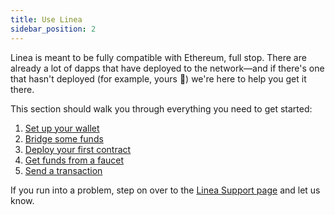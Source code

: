 ```yaml
---
title: Use Linea
sidebar_position: 2
---
```


Linea is meant to be fully compatible with Ethereum, full stop. There are already a lot of dapps that have deployed to the network—and if there's one that hasn't deployed (for example, yours 👀) we're here to help you get it there.

This section should walk you through everything you need to get started:

1. [Set up your wallet](./set-up-your-wallet.md)
2. [Bridge some funds](/docs/use-linea/transfer-funds.md)
3. [Deploy your first contract](./../developers/quickstart/)
4. [Get funds from a faucet](/docs/use-linea/fund.md)
5. [Send a transaction](/docs/use-linea/transfer-funds.md)

If you run into a problem, step on over to the [Linea Support page](https://support.linea.build/hc/en-us) and let us know.
